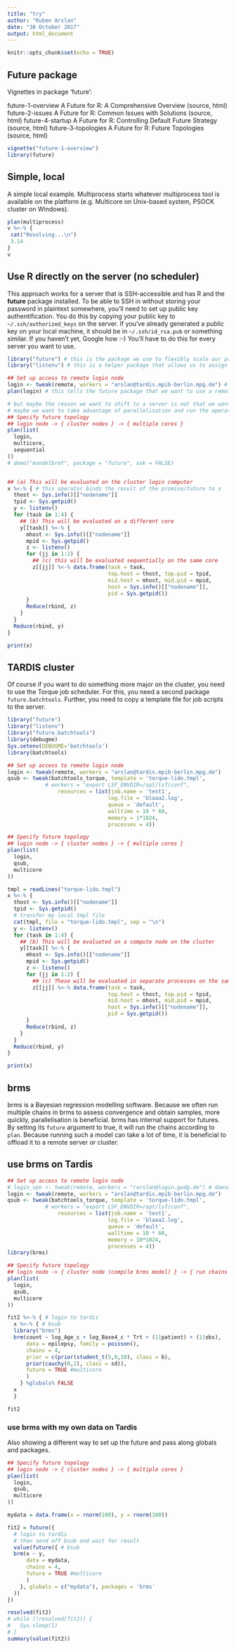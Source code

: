 ```yaml
---
title: "try"
author: "Ruben Arslan"
date: "30 October 2017"
output: html_document
---
```


```r
knitr::opts_chunk$set(echo = TRUE)
```

## Future package
Vignettes in package ‘future’:

future-1-overview                                            A Future for R: A Comprehensive Overview (source, html)
future-2-issues                                              A Future for R: Common Issues with Solutions (source, html)
future-4-startup                                             A Future for R: Controlling Default Future Strategy (source, html)
future-3-topologies                                          A Future for R: Future Topologies (source, html)

```r
vignette("future-1-overview")
library(future)
```

## Simple, local

A simple local example. Multiprocess starts whatever multiprocess tool is available on the platform (e.g. Multicore on Unix-based system, PSOCK cluster on Windows).
```r
plan(multiprocess)
v %<-% {
 cat("Resolving...\n")
 3.14
}
v
```

## Use R directly on the server (no scheduler)

This approach works for a server that is SSH-accessible and has R and the __future__ package installed. To be able to SSH in without storing your password in plaintext somewhere, you'll need to set up public key authentification. You do this by copying your public key to `~/.ssh/authorized_keys` on the server. If you've already generated a public key on your local machine, it should be in `~/.ssh/id_rsa.pub` or something similar. If you haven't yet, Google how :-)
You'll have to do this for every server you want to use.

```r
library("future") # this is the package we use to flexibly scale our processing
library("listenv") # this is a helper package that allows us to assign the results to a list even if they come in at different times

## Set up access to remote login node
login <- tweak(remote, workers = "arslan@tardis.mpib-berlin.mpg.de") # Your username goes before the @
plan(login) # this tells the future package that we want to use a remote server for running our future operations

# but maybe the reason we want to shift to a server is not that we want to run a simple sequential operation there.
# maybe we want to take advantage of parallelisation and run the operation in parallel on multiple cores
## Specify future topology
## login node -> { cluster nodes } -> { multiple cores }
plan(list(
  login,
  multicore,
  sequential
))
# demo("mandelbrot", package = "future", ask = FALSE)


## (a) This will be evaluated on the cluster login computer
x %<-% { # this operator binds the result of the promise/future to x
  thost <- Sys.info()[["nodename"]]
  tpid <- Sys.getpid()
  y <- listenv()
  for (task in 1:4) {
    ## (b) This will be evaluated on a different core
    y[[task]] %<-% {
      mhost <- Sys.info()[["nodename"]]
      mpid <- Sys.getpid()
      z <- listenv()
      for (jj in 1:2) {
        ## (c) this will be evaluated sequentially on the same core
        z[[jj]] %<-% data.frame(task = task,
                                top.host = thost, top.pid = tpid,
                                mid.host = mhost, mid.pid = mpid,
                                host = Sys.info()[["nodename"]],
                                pid = Sys.getpid())
      }
      Reduce(rbind, z)
    }
  }
  Reduce(rbind, y)
}

print(x)
```


## TARDIS cluster
Of course if you want to do something more major on the cluster, you need to use the Torque job scheduler.
For this, you need a second package `future.batchtools`. Further, you need to copy a template file for job scripts to the server.

```r
library("future")
library("listenv")
library("future.batchtools")
library(debugme)
Sys.setenv(DEBUGME='batchtools')
library(batchtools)

## Set up access to remote login node
login <- tweak(remote, workers = "arslan@tardis.mpib-berlin.mpg.de")
qsub <- tweak(batchtools_torque, template = 'torque-lido.tmpl', 
            # workers = "export LSF_ENVDIR=/opt/lsf/conf",
                resources = list(job.name = 'test1',
                                log.file = 'blaaa2.log',
                                queue = 'default',
                                walltime = 10 * 60,
                                memory = 1*1024,
                                processes = 4))

## Specify future topology
## login node -> { cluster nodes } -> { multiple cores }
plan(list(
  login,
  qsub,
  multicore
))

tmpl = readLines("torque-lido.tmpl")
x %<-% {
  thost <- Sys.info()[["nodename"]]
  tpid <- Sys.getpid()
  # transfer my local tmpl file
  cat(tmpl, file = "torque-lido.tmpl", sep = "\n")
  y <- listenv()
  for (task in 1:4) {
    ## (b) This will be evaluated on a compute node on the cluster
    y[[task]] %<-% {
      mhost <- Sys.info()[["nodename"]]
      mpid <- Sys.getpid()
      z <- listenv()
      for (jj in 1:2) {
        ## (c) These will be evaluated in separate processes on the same compute node
        z[[jj]] %<-% data.frame(task = task,
                                top.host = thost, top.pid = tpid,
                                mid.host = mhost, mid.pid = mpid,
                                host = Sys.info()[["nodename"]],
                                pid = Sys.getpid())
      }
      Reduce(rbind, z)
    }
  }
  Reduce(rbind, y)
}

print(x)

```

## brms
brms is a Bayesian regression modelling software. Because we often run multiple chains in brms to assess convergence and obtain samples, more quickly, parallelisation is beneficial. brms has internal support for futures. By setting its `future` argument to true, it will run the chains according to `plan`.
Because running such a model can take a lot of time, it is beneficial to offload it to a remote server or cluster.

## use brms on Tardis

```r

## Set up access to remote login node
# login_vpn <- tweak(remote, workers = "rarslan@login.gwdg.de") # doesn't work because R not installed
login <- tweak(remote, workers = "arslan@tardis.mpib-berlin.mpg.de")
qsub <- tweak(batchtools_torque, template = 'torque-lido.tmpl', 
            # workers = "export LSF_ENVDIR=/opt/lsf/conf",
                resources = list(job.name = 'test1',
                                log.file = 'blaaa2.log',
                                queue = 'default',
                                walltime = 10 * 60,
                                memory = 10*1024,
                                processes = 4))
library(brms)

## Specify future topology
## login node -> { cluster node (compile brms model) } -> { run chains on multiple cores }
plan(list(
  login,
  qsub,
  multicore
))

fit2 %<-% { # login to tardis
  x %<-% { # bsub
  library("brms")
  brm(count ~ log_Age_c + log_Base4_c * Trt + (1|patient) + (1|obs), 
      data = epilepsy, family = poisson(), 
      chains = 4,
      prior = c(prior(student_t(5,0,10), class = b),
      prior(cauchy(0,2), class = sd)), 
      future = TRUE #multicore
      )
    } %globals% FALSE
  x
  }

fit2
```

### use brms with my own data on Tardis
Also showing a different way to set up the future and pass along globals and packages.

```r
## Specify future topology
## login node -> { cluster nodes } -> { multiple cores }
plan(list(
  login,
  qsub,
  multicore
))

mydata = data.frame(x = rnorm(100), y = rnorm(100))

fit2 = future({
  # login to tardis
  # then send off bsub and wait for result
  value(future({ # bsub
  brm(x ~ y, 
      data = mydata, 
      chains = 4,
      future = TRUE #multicore
      )
    }, globals = c("mydata"), packages = 'brms'
  ))
})

resolved(fit2)
# while (!resolved(fit2)) {
#   Sys.sleep(1)
# }
summary(value(fit2))
```




